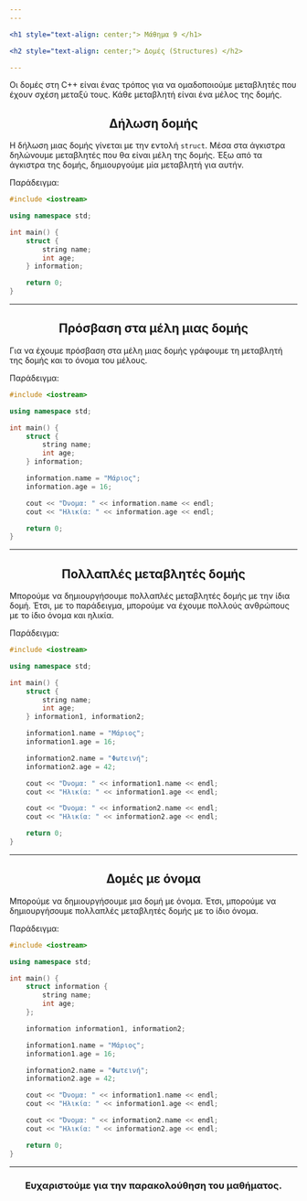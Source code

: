 ```yaml
---
---

<h1 style="text-align: center;"> Μάθημα 9 </h1>

<h2 style="text-align: center;"> Δομές (Structures) </h2>

---
```


Οι δομές στη C++ είναι ένας τρόπος για να ομαδοποιούμε μεταβλητές που έχουν σχέση μεταξύ τους.
Κάθε μεταβλητή είναι ένα μέλος της δομής.

<h2 style="text-align: center;"> Δήλωση δομής </h2>

Η δήλωση μιας δομής γίνεται με την εντολή `struct`.
Μέσα στα άγκιστρα δηλώνουμε μεταβλητές που θα είναι μέλη της δομής.
Έξω από τα άγκιστρα της δομής, δημιουργούμε μία μεταβλητή για αυτήν.

Παράδειγμα:

```cpp
#include <iostream>

using namespace std;

int main() {
    struct {
        string name;
        int age;
    } information;

    return 0;
}
```

---

<h2 style="text-align: center;"> Πρόσβαση στα μέλη μιας δομής </h2>

Για να έχουμε πρόσβαση στα μέλη μιας δομής γράφουμε τη μεταβλητή της δομής και το όνομα του μέλους.

Παράδειγμα:

```cpp
#include <iostream>

using namespace std;

int main() {
    struct {
        string name;
        int age;
    } information;

    information.name = "Μάριος";
    information.age = 16;

    cout << "Όνομα: " << information.name << endl;
    cout << "Ηλικία: " << information.age << endl;

    return 0;
}
```

---

<h2 style="text-align: center;"> Πολλαπλές μεταβλητές δομής </h2>

Μπορούμε να δημιουργήσουμε πολλαπλές μεταβλητές δομής με την ίδια δομή.
Έτσι, με το παράδειγμα, μπορούμε να έχουμε πολλούς ανθρώπους με το ίδιο όνομα και ηλικία.

Παράδειγμα:

```cpp
#include <iostream>

using namespace std;

int main() {
    struct {
        string name;
        int age;
    } information1, information2;

    information1.name = "Μάριος";
    information1.age = 16;

    information2.name = "Φωτεινή";
    information2.age = 42;

    cout << "Όνομα: " << information1.name << endl;
    cout << "Ηλικία: " << information1.age << endl;

    cout << "Όνομα: " << information2.name << endl;
    cout << "Ηλικία: " << information2.age << endl;

    return 0;
}
```

---

<h2 style="text-align: center;"> Δομές με όνομα </h2>

Μπορούμε να δημιουργήσουμε μια δομή με όνομα.
Έτσι, μπορούμε να δημιουργήσουμε πολλαπλές μεταβλητές δομής με το ίδιο όνομα.

Παράδειγμα:

```cpp
#include <iostream>

using namespace std;

int main() {
    struct information {
        string name;
        int age;
    };

    information information1, information2;

    information1.name = "Μάριος";
    information1.age = 16;

    information2.name = "Φωτεινή";
    information2.age = 42;

    cout << "Όνομα: " << information1.name << endl;
    cout << "Ηλικία: " << information1.age << endl;

    cout << "Όνομα: " << information2.name << endl;
    cout << "Ηλικία: " << information2.age << endl;

    return 0;
}
```

---

<h3 style="text-align: center;"> Ευχαριστούμε για την παρακολούθηση του μαθήματος. </h3>